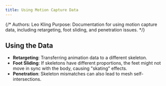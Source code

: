 ```yaml
---
title: Using Motion Capture Data
---
```


{/*
Authors: Leo Kling
Purpose: Documentation for using motion capture data, including retargeting, foot sliding, and penetration issues.
*/}

## Using the Data

* **Retargeting**: Transferring animation data to a different skeleton.
* **Foot Sliding**: If skeletons have different proportions, the feet might not move in sync with the body, causing "skating" effects.
* **Penetration**: Skeleton mismatches can also lead to mesh self-intersections.
